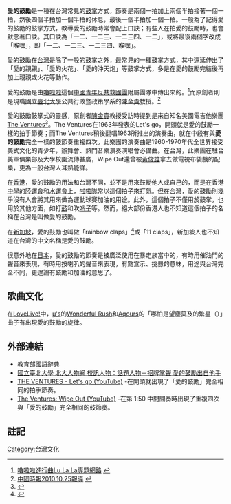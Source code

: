 '''愛的鼓勵'''是一種在台灣常見的[[鼓掌|鼓掌]]方式，節奏是兩個一拍加上兩個半拍接著一個一拍，然後四個半拍加一個半拍的休息，最後一個半拍加一個一拍。一般為了記得愛的鼓勵的鼓掌方式，教導愛的鼓勵時常會配上口訣；有些人在拍愛的鼓勵時，也會默念著口訣。其口訣為「一二、一二三、一二三四、一二」，或將最後兩個字改成「喉嘿」，即「一二、一二三、一二三四、喉嘿」。

愛的鼓勵在[[台灣|台灣]]是除了一般的鼓掌之外，最常見的一種鼓掌方式，其中還延伸出了「愛的親親」、「愛的火花」、「愛的沖天炮」等鼓掌方式，多是在愛的鼓勵完結後再加上親親或火花等動作。

愛的鼓勵是由[[嚕啦啦|嚕啦啦]]這個[[中國青年反共救國團|中國青年反共救國團]]附屬團隊中傳出來的。<ref>[http://tsw.hhups.tp.edu.tw/LuLaLa/history/history5.html 嚕啦啦進行曲Lu La La專題網路] {{webarchive|url=https://web.archive.org/web/20060415020814/http://tsw.hhups.tp.edu.tw/LuLaLa/history/history5.html |date=2006-04-15 }}</ref>而原創者則是現職[[國立臺北大學|國立臺北大學]]公共行政暨政策學系的[[陳金貴|陳金貴]]教授。<ref>[http://news.chinatimes.com/domestic/0,5248,11050608x112010102500372,00.html 中國時報2010.10.25報導] {{webarchive|url=https://web.archive.org/web/20101029170806/http://news.chinatimes.com/domestic/0,5248,11050608x112010102500372,00.html |date=2010-10-29 }}</ref>

愛的鼓勵鼓掌式的靈感，原創者[[陳金貴|陳金貴]]教授受訪時提到是來自知名美國電吉他樂團[[The_Ventures|The Ventures]]<ref>{{Cite web |url=http://www.ntpu.edu.tw/admin/a3/people1_more.php?id=186 |title=國立臺北大學 北大人物網 校訊人物：話題人物－招牌掌聲 愛的鼓勵出自他手 |accessdate=2010-12-18 |archive-date=2016-03-04 |archive-url=https://web.archive.org/web/20160304200145/http://www.ntpu.edu.tw/admin/a3/people1_more.php?id=186 |dead-url=no }}</ref>。The Ventures在1963年發表的Let's go，開頭就是愛的鼓勵一樣的拍手節奏；而The Ventures稍後翻唱{{le|The Surfaris|The Surfaris}}1963所推出的演奏曲{{le|Wipe Out|Wipe_Out_(song)}}，就在中段有與'''愛的鼓勵'''完全一樣的鼓節奏重複四次。此樂團的演奏曲是1960-1970年代全世界接受美式文化的青少年，辦舞會、熱門音樂演奏演唱會必備曲。在台灣，此樂團在駐台美軍俱樂部及大學校園流傳甚廣，Wipe Out還曾被[[黃俊雄|黃俊雄]]拿去做電視布袋戲的配樂，更為一般台灣人耳熟能詳。

在[[香港|香港]]，愛的鼓勵的用法和台灣不同，並不是用來鼓勵他人或自己的，而是在香港[[中學|中學]]的[[陸運會|陸運會]]和[[水運會|水運會]]上，[[啦啦隊|啦啦隊]]常以這個拍子來打氣。但在台灣，愛的鼓勵則幾乎沒有人會將其用來做為運動球賽加油的用途。此外，這個拍子不僅用於鼓掌，也用於其他方面，如打[[鼓|鼓]]和吹[[哨子_(器物)|哨子]]等。然而，絕大部份香港人也不知道這個拍子的名稱在台灣是叫做愛的鼓勵。

在[[新加坡|新加坡]]，愛的鼓勵也叫做「rainbow claps」<ref>{{Cite web |url=http://www.ijicic.org/ijicic-ksi-03.pdf |title=An approach for user authentication on non-keyboard devices using mouse click characteristics and statistical-based classification |accessdate=2015-08-16 |archive-date=2015-09-24 |archive-url=https://web.archive.org/web/20150924033448/http://www.ijicic.org/ijicic-ksi-03.pdf |dead-url=no }}</ref>或「11 claps」，新加坡人也不知道在台灣的中文名稱是愛的鼓勵。

很意外地在[[日本|日本]]，愛的鼓勵的節奏是被廣泛使用在暴走族當中的，有時用催油門的聲音來表現，有時用按喇叭的聲音來表現，有點宣示、挑釁的意味，用途與台灣完全不同，更遑論有鼓勵和加油的意思了。

==歌曲文化==
在[[LoveLive!|LoveLive!]]中，[[μ's|μ's]]的[[Wonderful_Rush|Wonderful Rush]]和[[Aqours|Aqours]]的「哪怕是望塵莫及的繁星（{{Lang-ja|届かない星だとしても}}）」曲子有出現愛的鼓勵的旋律。

==外部連結==
*[https://web.archive.org/web/20050501001532/http://140.111.34.46/cgi-bin/dict/GetContent.cgi?Database=dict 教育部國語辭典]
*[http://www.ntpu.edu.tw/admin/a3/people1_more.php?id=186 國立臺北大學 北大人物網 校訊人物：話題人物－招牌掌聲 愛的鼓勵出自他手] {{Wayback|url=http://www.ntpu.edu.tw/admin/a3/people1_more.php?id=186 |date=20160304200145 }}
*[http://www.youtube.com/watch?v=C8L313VapwM THE VENTURES - Let's go (YouTube)] {{Wayback|url=http://www.youtube.com/watch?v=C8L313VapwM |date=20210327210533 }}-在開頭就出現了「愛的鼓勵」完全相同的拍手節奏。
*[http://www.youtube.com/watch?v=TmY96xM198g The Ventures: Wipe Out (YouTube)] {{Wayback|url=http://www.youtube.com/watch?v=TmY96xM198g |date=20121018183215 }}-在第 1:50 中間間奏時出現了重複四次與「愛的鼓勵」完全相同的鼓節奏。

==註記==
{{reflist}}

[[Category:台灣文化|Category:台灣文化]]